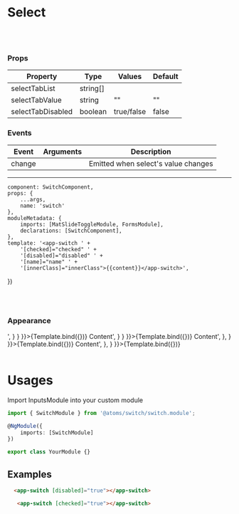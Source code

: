 
<Meta
    title="Atoms/Switch"
    component={SwitchComponent}/>

# Select
<br/>
<br/>

### Props
| Property | Type  | Values | Default  |
| ------ | --------- |------ | --------- |
| selectTabList    | string[]   |  | |
| selectTabValue    | string   |     ""    |  ""  |
| selectTabDisabled      | boolean  | true/false       | false     |

### Events
| Event | Arguments  | Description |
| ------ | --------- |------ |
| change    |     | Emitted when select's value changes |

------

    component: SwitchComponent,
    props: {
        ...args,
        name: 'switch'
    },
    moduleMetadata: {
        imports: [MatSlideToggleModule, FormsModule],
        declarations: [SwitchComponent],
    },
    template: '<app-switch ' +
        '[checked]="checked" ' +
        '[disabled]="disabled" ' +
        '[name]="name" ' +
        '[innerClass]="innerClass">{{content}}</app-switch>',
})

<br/>
<br/>

### Appearance

<Canvas>
    <Story name='Default'
           parameters={{
               docs: {
                   source: {
                       code: '<app-switch></app-switch>',
                   }
               }
           }}>{Template.bind({})}
    </Story>
    <Story name='Checked'
           args={{
               content: 'Content',
               checked: true
           }}
           parameters={{
               docs: {
                   source: {
                       code: '<app-switch checked="true">Content</app-switch>',
                   }
               }
           }}>{Template.bind({})}
    </Story>
    <Story name='Disabled'
           args={{
               content: 'Content',
               disabled: true,
           }}
           parameters={{
               docs: {
                   source: {
                       code: '<app-switch disabled="true">Content</app-switch>',
                   },
               }
           }}>{Template.bind({})}
    </Story>
    <Story name='Checked Disabled'
           args={{
               content: 'Content',
               disabled: true,
               checked: true
           }}
           parameters={{
               docs: {
                   source: {
                       code: '<app-switch disabled="true">Content</app-switch>',
                   },
               }
           }}>{Template.bind({})}
    </Story>
</Canvas>

<br/>
<br/>

# Usages

Import InputsModule into your custom module

```typescript
import { SwitchModule } from '@atoms/switch/switch.module';

@NgModule({
    imports: [SwitchModule]
})

export class YourModule {}
```

## Examples

  ```html
    <app-switch [disabled]="true"></app-switch>
```
 ```html
    <app-switch [checked]="true"></app-switch>
  ```

